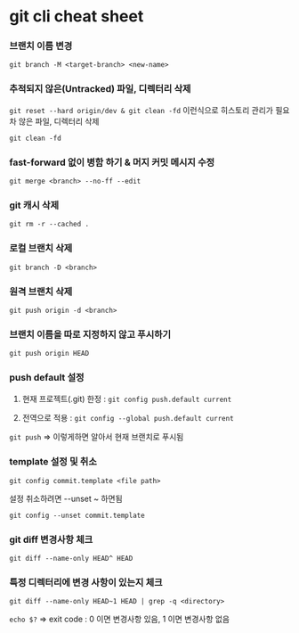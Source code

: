 # git cli cheat sheet

### 브랜치 이름 변경

`git branch -M <target-branch> <new-name>`

### 추적되지 않은(Untracked) 파일, 디렉터리 삭제

`git reset --hard origin/dev & git clean -fd` 이런식으로 히스토리 관리가 필요차 않은 파일, 디렉터리 삭제

`git clean -fd`

### fast-forward 없이 병함 하기 & 머지 커밋 메시지 수정

`git merge <branch> --no-ff --edit`

### git 캐시 삭제

`git rm -r --cached .`

### 로컬 브랜치 삭제

`git branch -D <branch>`

### 원격 브랜치 삭제

`git push origin -d <branch>`

### 브랜치 이름을 따로 지정하지 않고 푸시하기

`git push origin HEAD`

### push default 설정

1. 현재 프로젝트(.git) 한정 : `git config push.default current`

2. 전역으로 적용 : `git config --global push.default current`

`git push` => 이렇게하면 알아서 현재 브랜치로 푸시됨

### template 설정 및 취소

`git config commit.template <file path>`

설정 취소하려면 --unset ~ 하면됨

`git config --unset commit.template`

### git diff 변경사항 체크

`git diff --name-only HEAD^ HEAD`

### 특정 디렉터리에 변경 사항이 있는지 체크

`git diff --name-only HEAD~1 HEAD | grep -q <directory>`

`echo $?` => exit code : 0 이면 변경사항 있음, 1 이면 변경사항 없음
